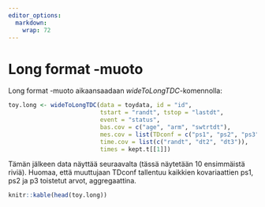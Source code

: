 ```yaml
---
editor_options: 
  markdown: 
    wrap: 72
---
```


    
# Long format -muoto 

Long format -muoto aikaansaadaan *wideToLongTDC*-komennolla:

```r

toy.long <- wideToLongTDC(data = toydata, id = "id",
                          tstart = "randt", tstop = "lastdt",
                          event = "status",
                          bas.cov = c("age", "arm", "swtrtdt"),
                          mes.cov = list(TDconf = c("ps1", "ps2", "ps3")),
                          time.cov = list(c("randt", "dt2", "dt3")),
                          times = kept.t[[1]])


```

Tämän jälkeen data näyttää seuraavalta (tässä näytetään 10 ensimmäistä riviä). Huomaa, että muuttujaan TDconf tallentuu kaikkien kovariaattien ps1, ps2 ja p3 toistetut arvot, aggregaattina.

```r

knitr::kable(head(toy.long))

```

 
